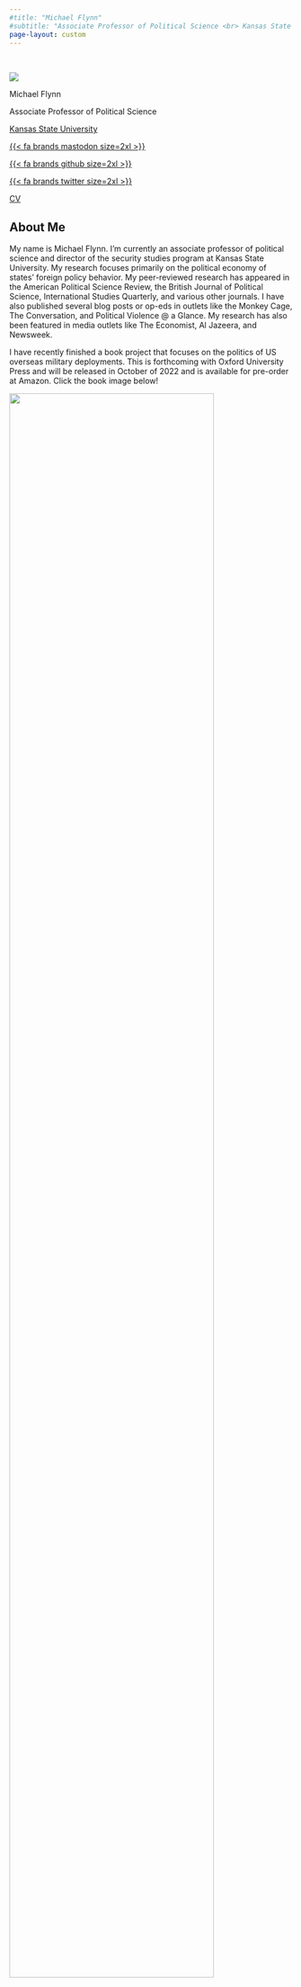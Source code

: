 ---
#title: "Michael Flynn"
#subtitle: "Associate Professor of Political Science <br> Kansas State University"
page-layout: custom
---

<div class="landing-page-container">

<br>

:::{.grid}

:::{.g-col-6 .g-col-md.6}

<div class="profile">

<img class="profile-pic" src="files/media/profile-smaller-2019.png">

<div class="title-name">
Michael Flynn
</div>

<div class="title-position">
Associate Professor of Political Science
</div>

<div class="title-institution">
<a href="https://www.k-state.edu/polsci/">Kansas State University</a>
</div>


<div class="social-media-icons">

  <a class="social social-envelope" href="mailto:meflynn@ksu.edu"><i class="fa-solid fa-envelope fa-2xl"></i></a>

  <a class="social social-mastodon" href="https://fosstodon.org/@michaelflynn">{{< fa brands mastodon size=2xl >}}</a>
  
  <a class="social social-github" href="https://www.github.com/meflynn">{{< fa brands github size=2xl >}}</a>

  <a class="social social-twitter" href="https://www.twitter.com/flynnpolsci">{{< fa brands twitter size=2xl >}}</a>

  <a class="social icon-cv" href="files/flynn-cv.pdf">CV</a>

</div>


</div>

:::

:::{.g-col-6 .g-col-md.6}

# **About Me** {.unlisted .unnumbered}

My name is Michael Flynn. I’m currently an associate professor of political science and director of the security studies program at Kansas State University. My research focuses primarily on the political economy of states’ foreign policy behavior. My peer-reviewed research has appeared in the American Political Science Review, the British Journal of Political Science, International Studies Quarterly, and various other journals. I have also published several blog posts or op-eds in outlets like the Monkey Cage, The Conversation, and Political Violence @ a Glance. My research has also been featured in media outlets like The Economist, Al Jazeera, and Newsweek.

I have recently finished a book project that focuses on the politics of US overseas military deployments. This is forthcoming with Oxford University Press and will be released in October of 2022 and is available for pre-order at Amazon. Click the book image below!

<a href="https://a.co/d/7RKUOO7">
<img src="files/media/Allen_etal_Beyond_cover_OUP.jpg" style="width: 85%; margin: auto;">
</a>
:::

:::

# Research Interests {.unlisted .unnumbered}

Broadly speaking, my research interests include the following subjects and topic areas:

- US Foreign Policy
- Political Economy of Security
- Military Deployments
- Statistical Research Methods
- Bayesian Modeling
- Multilevel Modeling


</div>